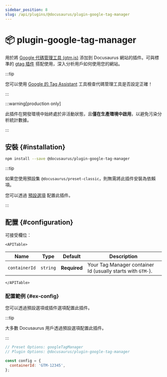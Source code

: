 ```yaml
---
sidebar_position: 8
slug: /api/plugins/@docusaurus/plugin-google-tag-manager
---
```


# 📦 plugin-google-tag-manager


用於將 [Google 代碼管理工具 (gtm.js)](https://developers.google.com/tag-platform/tag-manager) 添加到 Docusaurus 網站的插件。可與標準的 [gtag 插件](./plugin-google-gtag.mdx) 搭配使用，深入分析用戶如何使用您的網站。

:::tip

您可以使用 [Google 的 Tag Assistant](https://tagassistant.google.com/) 工具檢查代碼管理工具是否設定正確！

:::

:::warning[production only]

此插件在開發環境中始終處於非活動狀態，且**僅在生產環境中啟用**，以避免污染分析統計數據。

:::

## 安裝 {#installation}

```bash npm2yarn
npm install --save @docusaurus/plugin-google-tag-manager
```

:::tip

如果您使用預設集 `@docusaurus/preset-classic`，則無需將此插件安裝為依賴項。

您可以透過 [預設選項](../../using-plugins.mdx#docusauruspreset-classic) 配置此插件。

:::

## 配置 {#configuration}

可接受欄位：

```mdx-code-block
<APITable>
```

| Name | Type | Default | Description |
| --- | --- | --- | --- |
| `containerId` | `string` | **Required** | Your Tag Manager container Id (usually starts with `GTM-`). |

```mdx-code-block
</APITable>
```

### 配置範例 {#ex-config}

您可以透過預設選項或插件選項配置此插件。

:::tip

大多數 Docusaurus 用戶透過預設選項配置此插件。

:::

```js config-tabs
// Preset Options: googleTagManager
// Plugin Options: @docusaurus/plugin-google-tag-manager

const config = {
  containerId: 'GTM-12345',
};
```